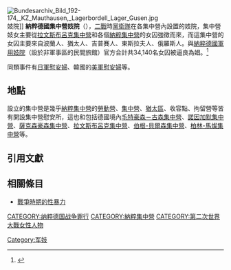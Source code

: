 {{expand|time=2016-05-28T13:05:57+00:00}}
[[File:Bundesarchiv_Bild_192-174,_KZ_Mauthausen,_Lagerbordell_Lager_Gusen.jpg|thumb]]妓院]]
'''納粹德國集中營妓院'''（{{lang-de|Lagerbordell}}），[[二戰|二戰]]時[[黨衛隊|黨衛隊]]在各集中營內設置的妓院，集中營妓女主要從[[拉文斯布呂克集中營|拉文斯布呂克集中營]]和各個[[納粹集中營|納粹集中營]]的女囚強徵而來，而這集中營的女囚主要來自波蘭人、猶太人、吉普賽人、東斯拉夫人、俄羅斯人。與[[納粹德國軍用妓院|納粹德國軍用妓院]]（設於非軍事區的民間旅館）官方合計共34,140名女囚被逼良為娼。<ref name="Herbermann">{{cite book | author =Nanda Herbermann, Hester Baer, Elizabeth Roberts Baer | title =The Blessed Abyss: Inmate #6582 in Ravensbruck Concentration Camp for Women | year =2000 | editor = | pages =33–34 | publisher =[[Wayne_State_University|Wayne State University]] Press | location =Detroit | isbn=0-8143-2920-9 | url =https://books.google.com/books?id=3JM3AdnmE18C&pg=PA34&dq=%22it+is+impossible+to+speak+of+free+will+when+considering+the+circumstances%22&hl=en&ei=_RwrTYmtIov2tgPcpd3XBw&sa=X&oi=book_result&ct=result&resnum=1&ved=0CCYQ6AEwAA#v=onepage&q=%22it%20is%20impossible%20to%20speak%20of%20free%20will%20when%20considering%20the%20circumstances%22&f=false | format =[[Google_Books|Google Books]] | accessdate = }}</ref>

同類事件有[[日軍慰安婦|日軍慰安婦]]、韓國的[[美軍慰安婦_(韓國)|美軍慰安婦]]等。

==地點==
設立的集中營是幾乎[[納粹集中營|納粹集中營]]的[[勞動營|勞動營]]、[[集中營|集中營]]、[[猶太區|猶太區]]、收容點、拘留營等皆有開設集中營慰安所，這也和包括德國境內[[毛特豪森－古森集中營|毛特豪森－古森集中營]]、[[諾因加默集中營|諾因加默集中營]]、[[薩克森豪森集中營|薩克森豪森集中營]]、[[拉文斯布呂克集中營|拉文斯布呂克集中營]]、[[伯根-貝爾森集中營|伯根-貝爾森集中營]]、[[柏林-馬燦集中營|柏林-馬燦集中營]]等。

==引用文獻==
{{REFLIST}}

==相關條目==
*[[戰爭時期的性暴力|戰爭時期的性暴力]]

[[CATEGORY:纳粹德国战争罪行|CATEGORY:纳粹德国战争罪行]]
[[CATEGORY:納粹集中營|CATEGORY:納粹集中營]]
[[CATEGORY:第二次世界大戰女性人物|CATEGORY:第二次世界大戰女性人物]]
[[Category:军妓|Category:军妓]]